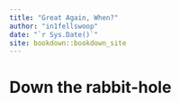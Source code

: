 ```yaml
--- 
title: "Great Again, When?"
author: "in1fellswoop"
date: "`r Sys.Date()`"
site: bookdown::bookdown_site
---
```


# Down the rabbit-hole

